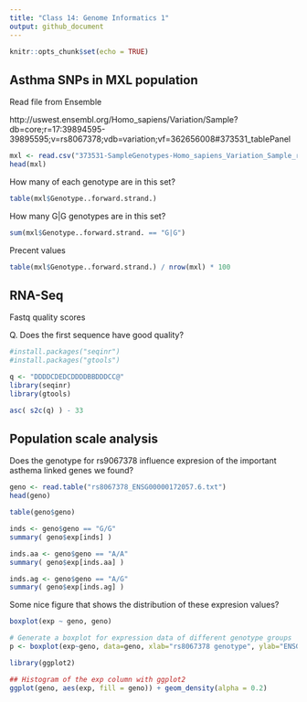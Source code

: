 ```yaml
---
title: "Class 14: Genome Informatics 1"
output: github_document
---
```


```r
knitr::opts_chunk$set(echo = TRUE)
```

## Asthma SNPs in MXL population

Read file from Ensemble 

http://uswest.ensembl.org/Homo_sapiens/Variation/Sample?db=core;r=17:39894595-39895595;v=rs8067378;vdb=variation;vf=362656008#373531_tablePanel

```r
mxl <- read.csv("373531-SampleGenotypes-Homo_sapiens_Variation_Sample_rs8067378.csv")
head(mxl)
```

How many of each genotype are in this set?

```r
table(mxl$Genotype..forward.strand.)
```

How many G|G genotypes are in this set?

```r
sum(mxl$Genotype..forward.strand. == "G|G")
```

Precent values

```r
table(mxl$Genotype..forward.strand.) / nrow(mxl) * 100
```

## RNA-Seq

Fastq quality scores

Q. Does the first sequence have good quality?

```r
#install.packages("seqinr")
#install.packages("gtools")

q <- "DDDDCDEDCDDDDBBDDDCC@"
library(seqinr)
library(gtools)

asc( s2c(q) ) - 33
```



## Population scale analysis

Does the genotype for rs9067378 influence expresion of the important asthema linked genes we found?

```r
geno <- read.table("rs8067378_ENSG00000172057.6.txt")
head(geno)
```

```r
table(geno$geno)
```

```r
inds <- geno$geno == "G/G"
summary( geno$exp[inds] )
```

```r
inds.aa <- geno$geno == "A/A"
summary( geno$exp[inds.aa] )

```
```r
inds.ag <- geno$geno == "A/G"
summary( geno$exp[inds.ag] )

```

Some nice figure that shows the distribution of these expresion values?

```r
boxplot(exp ~ geno, geno)
```

```r
# Generate a boxplot for expression data of different genotype groups
p <- boxplot(exp~geno, data=geno, xlab="rs8067378 genotype", ylab="ENSG00000172057.4 (RPKM)", notch=T)
```


```r
library(ggplot2)

## Histogram of the exp column with ggplot2
ggplot(geno, aes(exp, fill = geno)) + geom_density(alpha = 0.2)

```

